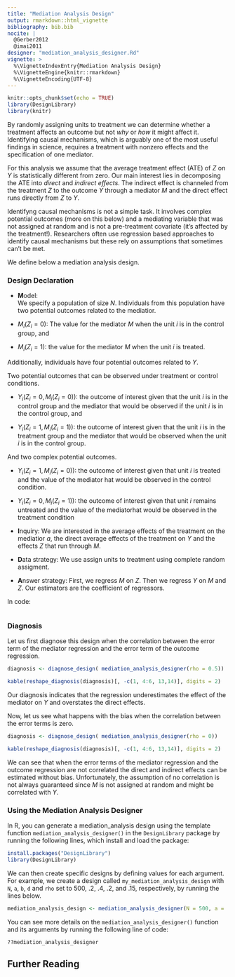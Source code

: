```yaml
---
title: "Mediation Analysis Design"
output: rmarkdown::html_vignette
bibliography: bib.bib
nocite: |
  @Gerber2012
  @imai2011
designer: "mediation_analysis_designer.Rd"
vignette: >
  %\VignetteIndexEntry{Mediation Analysis Design}
  %\VignetteEngine{knitr::rmarkdown}
  %\VignetteEncoding{UTF-8}
---
```


```r
knitr::opts_chunk$set(echo = TRUE)
library(DesignLibrary)
library(knitr)
```

By randomly assigning units to treatment we can determine whether a treatment affects an outcome but not *why* or *how* it might affect it. Identifying causal mechanisms, which is arguably one of the most useful findings in science, requires a treatment with nonzero effects and the specification of one mediator.  


For this analysis we assume that the average treatment effect (ATE) of $Z$ on $Y$ is statistically different from zero.  Our main interest lies in decomposing the ATE into *direct* and *indirect effects*.  The indirect effect is channeled from the treatment $Z$ to the outcome $Y$ through a mediator $M$ and the direct effect runs directly from $Z$ to $Y$.


Identifyng causal mechanisms is not a simple task. It involves complex potential outcomes (more on this below) and a mediating variable that was not assigned at random  and is not a pre-treatment covariate (it's affected by the treatment!). Researchers often use regression based approaches to identify causal mechanisms but these rely on assumptions that sometimes can't be met.

We define below a mediation analysis design.

### Design Declaration

- **M**odel:  
We specify a population of size $N$. Individuals from this population have two potential outcomes related to the mediatior.

* $M_i(Z_i=0):$ The value for the mediator $M$ when the unit $i$ is in the control group, and
* $M_i(Z_i=1):$ the value for the mediator $M$ when the unit $i$ is treated.

Additionally, individuals have four potential outcomes related to $Y$.

Two potential outcomes that can be observed under treatment or control conditions.

  * $Y_i( Z_i=0 , M_i(Z_i=0)):$  the outcome of interest given that the unit  $i$ is in the control group and the mediator that would be observed if the unit $i$ is in the control group, and

* $Y_i( Z_i=1 , M_i(Z_i=1)):$ the outcome of interest given that the unit  $i$ is in the treatment group and the mediator that would be observed when the unit  $i$ is in the control group.

And two complex potential outcomes.

* $Y_i( Z_i=1 , M_i(Z_i=0)):$ the outcome of interest given that unit $i$ is treated and the value of the mediator hat would be observed in the control condition.

* $Y_i( Z_i=0 , M_i(Z_i=1)):$ the outcome of interest given that unit $i$ remains untreated and the value of the mediatorhat would be observed in the treatment condition


  
- **I**nquiry: We are interested in the average effects of the treatment on the mediatior $a$, the direct average effects of the treatment on $Y$ and the effects $Z$ that run through $M$.

- **D**ata strategy:  We use assign units to treatment using complete random assigment.

- **A**nswer strategy:  First, we regress $M$ on $Z$. Then we regress $Y$ on $M$ and $Z$. Our estimators are the coefficient of regressors.

In code:


```r

```

### Diagnosis

Let us first diagnose this design when the correlation between the error term of the mediator regression and the error term of the outcome regression.

```r
diagnosis <- diagnose_design( mediation_analysis_designer(rho = 0.5))
```


```r
kable(reshape_diagnosis(diagnosis)[, -c(1, 4:6, 13,14)], digits = 2)
```

Our diagnosis indicates that the regression underestimates the effect of the mediator on $Y$ and overstates the direct effects.

Now, let us see what happens with the bias when the correlation between the error terms is zero.

```r
diagnosis <- diagnose_design( mediation_analysis_designer(rho = 0))
```

```r
kable(reshape_diagnosis(diagnosis)[, -c(1, 4:6, 13,14)], digits = 2)
```

We can see that when the error terms of the mediator regression and the outcome regression are not correlated the direct and indirect effects can be estimated without bias. Unfortunately, the assumption of no correlation is not always guaranteed since $M$ is not assigned at random and might be correlated with $Y$.

### Using the Mediation Analysis Designer

In R, you can generate a mediation_analysis design using the template function `mediation_analysis_designer()` in the `DesignLibrary` package by running the following lines, which install and load the package:

```r
install.packages("DesignLibrary")
library(DesignLibrary)
```

We can then create specific designs by defining values for each argument. For example, we create a design called `my_mediation_analysis_design` with `N`, `a`, `b`, `d` and `rho` set to 500, .2, .4, .2, and .15, respectively, by running the lines below.

```r
mediation_analysis_design <- mediation_analysis_designer(N = 500, a = .2, b = .4, d = .2, rho = .15)
```

You can see more details on the `mediation_analysis_designer()` function and its arguments by running the following line of code:

```r
??mediation_analysis_designer
```

## Further Reading


